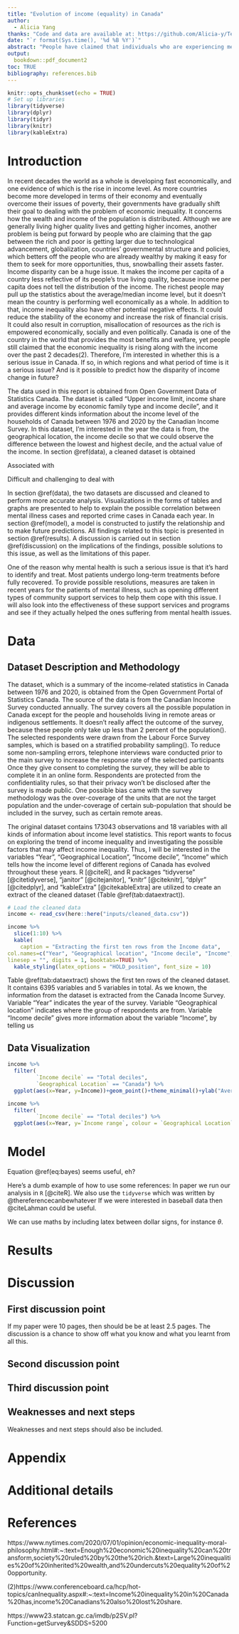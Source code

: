 ```yaml
---
title: "Evolution of income (equality) in Canada"
author: 
  - Alicia Yang
thanks: "Code and data are available at: https://github.com/Alicia-y/Telling-stories-with-data-final-paper"
date: "`r format(Sys.time(), '%d %B %Y')`"
abstract: "People have claimed that individuals who are experiencing mental illness are more likely to be involved in violent incidents and crime activities either as victims or as criminals. To investigate more on this issue, this paper aims to explore how the mental health issue interacts with the reported crimes in Canada. By utilizing the data from Statistics Canada, we found that increase in mental health cases does have a positive correlation with the crime rates in Canada. More specifically, teenagers suffering from mental illness are much more likely to be involved in criminal activities. In addition, implications behind this correlation is discussed and possible solutions is proposed."
output:
  bookdown::pdf_document2
toc: TRUE
bibliography: references.bib
---
```


```r
knitr::opts_chunk$set(echo = TRUE)
# Set up libraries
library(tidyverse)
library(dplyr)
library(tidyr)
library(knitr)
library(kableExtra)

```

\newpage

# Introduction

In recent decades the world as a whole is developing fast economically, and one evidence of which is the rise in income level. As more countries become more developed in terms of their economy and eventually overcome their issues of poverty, their governments have gradually shift their goal to dealing with the problem of economic inequality. 
It concerns how the wealth and income of the population is distributed. Although we are generally living higher quality lives and getting higher incomes, another problem is being put forward by people who are claiming that the gap between the rich and poor is getting larger due to technological advancement, globalization, countries' governmental structure and policies, which betters off the people who are already wealthy by making it easy for them to seek for more opportunities, thus, snowballing their assets faster. Income disparity can be a huge issue. It makes the income per capita of a country less reflective of its people's true living quality, because income per capita does not tell the distribution of the income. The richest people may pull up the statistics about the average/median income level, but it doesn't mean the country is performing well economically as a whole. In addition to that, income inequality also have other potential negative effects. It could reduce the stability of the economy and increase the risk of financial crisis. It could also result in corruption, misallocation of resources as the rich is empowered economically, socially and even politically.
Canada is one of the country in the world that provides the most benefits and welfare, yet people still claimed that the economic inequality is rising along with the income over the past 2 decades(2). Therefore, I'm interested in whether this is a serious issue in Canada. If so, in which regions and what period of time is it a serious issue? And is it possible to predict how the disparity of income change in future?

The data used in this report is obtained from Open Government Data of Statistics Canada. The dataset is called "Upper income limit, income share and average income by economic family type and income decile", and it provides different kinds information about the income level of the households of Canada between 1976 and 2020 by the Canadian Income Survey. In this dataset, I'm interested in the year the data is from, the geographical location, the income decile so that we could observe the difference between the lowest and highest decile, and the actual value of the income. In section \@ref(data), a cleaned dataset is obtained 

Associated with 

Difficult and challenging to deal with

 In section \@ref(data), the two datasets are discussed and cleaned to perform more accurate analysis. Visualizations in the forms of tables and graphs are presented to help to explain the possible correlation between mental illness cases and reported crime cases in Canada each year. In section \@ref(model), a model is constructed to justify the relationship and to make future predictions. All findings related to this topic is presented in section \@ref(results). A discussion is carried out in section \@ref(discussion) on the implications of the findings, possible solutions to this issue, as well as the limitations of this paper.

One of the reason why mental health is such a serious issue is that it's hard to identify and treat. Most patients undergo long-term treatments before fully recovered. To provide possible resolutions, measures are taken in recent years for the patients of mental illness, such as opening different types of community support services to help them cope with this issue. I will also look into the effectiveness of these support services and programs and see if they actually helped the ones suffering from mental health issues.


# Data

## Dataset Description and Methodology

The dataset, which is a summary of the income-related statistics in Canada between 1976 and 2020, is obtained from the Open Government Portal of Statistics Canada. The source of the data is from the Canadian Income Survey conducted annually. The survey covers all the possible population in Canada except for the people and households living in remote areas or indigenous settlements. It doesn't really affect the outcome of the survey, because these people only take up less than 2 percent of the population(). The selected respondents were drawn from the Labour Force Survey samples, which is based on a stratified probability sampling(). To reduce some non-sampling errors, telephone interviews ware conducted prior to the main survey to increase the response rate of the selected participants Once they give consent to completing the survey, they will be able to complete it in an online form. Respondents are protected from the confidentiality rules, so that their privacy won't be disclosed after the survey is made public.
One possible bias came with the survey methodology was the over-coverage of the units that are not the target population and the under-coverage of certain sub-population that should be included in the survey, such as certain remote areas. 


The original dataset contains 173043 observations and 18 variables with all kinds of information about income level statistics. This report wants to focus on exploring the trend of income inequality and investigating the possible factors that may affect income inequality. Thus, I will be interested in the variables "Year", "Geographical Location", "Income decile", "Income" which tells how the income level of different regions of Canada has evolved throughout these years. R [@citeR], and R packages "tidyverse" [@citetidyverse], "janitor" [@citejanitor], "knitr" [@citeknitr], "dplyr" [@citedplyr], and "kableExtra" [@citekableExtra] are utilized to create an extract of the cleaned dataset (Table \@ref(tab:dataextract)).

```r
# Load the cleaned data
income <- read_csv(here::here("inputs/cleaned_data.csv"))
```


```r
income %>%
  slice(1:10) %>%
  kable(
    caption = "Extracting the first ten rows from the Income data",
col.names=c("Year", "Geographical location", "Income decile", "Income", "Income range"),
linesep = "", digits = 1, booktabs=TRUE) %>%
  kable_styling(latex_options = "HOLD_position", font_size = 10)
```
  
Table \@ref(tab:dataextract) shows the first ten rows of the cleaned dataset. It contains 6395 variables and 5 variables in total. As we known, the information from the dataset is extracted from the Canada Income Survey. Variable "Year" indicates the year of the survey. Variable "Geographical location" indicates where the group of respondents are from. Variable "Income decile" gives more information about the variable "Income", by telling us  


## Data Visualization

```r

income %>%
  filter(
         `Income decile` == "Total deciles",
         `Geographical Location` == "Canada") %>%
  ggplot(aes(x=Year, y=Income))+geom_point()+theme_minimal()+ylab("Average after-tax income in Canada")
```

```r
income %>%
  filter(
         `Income decile` == "Total deciles") %>%
  ggplot(aes(x=Year, y=`Income range`, colour = `Geographical Location`))+geom_point()+theme_minimal()
```




# Model

\begin{equation}
Pr(\theta | y) = \frac{Pr(y | \theta) Pr(\theta)}{Pr(y)}  (\#eq:bayes)
\end{equation}

Equation \@ref(eq:bayes) seems useful, eh?

Here's a dumb example of how to use some references: In paper we run our analysis in `R` [@citeR]. We also use the `tidyverse` which was written by @thereferencecanbewhatever If we were interested in baseball data then @citeLahman could be useful. 

We can use maths by including latex between dollar signs, for instance $\theta$.


# Results

# Discussion

## First discussion point

If my paper were 10 pages, then should be be at least 2.5 pages. The discussion is a chance to show off what you know and what you learnt from all this. 

## Second discussion point

## Third discussion point

## Weaknesses and next steps

Weaknesses and next steps should also be included.

\newpage

\appendix

# Appendix {-}


# Additional details


\newpage


# References


https://www.nytimes.com/2020/07/01/opinion/economic-inequality-moral-philosophy.html#:~:text=Enough%20economic%20inequality%20can%20transform,society%20ruled%20by%20the%20rich.&text=Large%20inequalities%20of%20inherited%20wealth,and%20undercuts%20equality%20of%20opportunity.

(2)https://www.conferenceboard.ca/hcp/hot-topics/canInequality.aspx#:~:text=Income%20inequality%20in%20Canada%20has,income%20Canadians%20also%20lost%20share.

https://www23.statcan.gc.ca/imdb/p2SV.pl?Function=getSurvey&SDDS=5200

